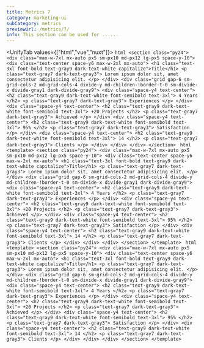 ```yaml
---
title: Metrics 7
category: marketing-ui
subCategory: metrics
previewUrl: /metrics/7/
info: This section can be used for ......
---
```


<UnifyTab values={["html","vue","nuxt"]}>
    <TabPanel value="html">
    ```html
    <section class="py24">
        <div class="max-w-7xl mx-auto px5 sm-px10 md-px12 lg-px5 space-y-10">
            <div class="text-center space-y6 max-w-2xl mx-auto">
                <h1 class="text-3xl font-bold text-gray9 dark-text-white capitalize">Title</h1>
                <p class="text-gray7 dark-text-gray3">
                    Lorem ipsum dolor sit, amet consectetur adipisicing elit.
                </p>
            </div>
            <div class="grid gap-6 sm-grid-cols-2 md-grid-cols-4 divide-y md-children-!border-t-0 sm-divide-x divide-gray1 dark-divide-gray9">
                <div class="space-y4 text-center">
                    <h2 class="text-gray9 dark-text-white font-semibold text-3xl">
                        4 Years
                    </h2>
                    <p class="text-gray7 dark-text-gray3">
                        Experiences
                    </p>
                </div>
                <div class="space-y4 text-center">
                    <h2 class="text-gray9 dark-text-white font-semibold text-3xl">
                        +20 Projects
                    </h2>
                    <p class="text-gray7 dark-text-gray3">
                        Achieved
                    </p>
                </div>
                <div class="space-y4 text-center">
                    <h2 class="text-gray9 dark-text-white font-semibold text-3xl">
                        95%
                    </h2>
                    <p class="text-gray7 dark-text-gray3">
                        Satisfaction
                    </p>
                </div>
                <div class="space-y4 text-center">
                    <h2 class="text-gray9 dark-text-white font-semibold text-3xl">
                        14
                    </h2>
                    <p class="text-gray7 dark-text-gray3">
                        Clients
                    </p>
                </div>
            </div>
        </div>
    </section>
    ```
    </TabPanel>
    <TabPanel value="vue">
    ```html
    <template>
        <section class="py24">
            <div class="max-w-7xl mx-auto px5 sm-px10 md-px12 lg-px5 space-y-10">
                <div class="text-center space-y6 max-w-2xl mx-auto">
                    <h1 class="text-3xl font-bold text-gray9 dark-text-white capitalize">Title</h1>
                    <p class="text-gray7 dark-text-gray3">
                        Lorem ipsum dolor sit, amet consectetur adipisicing elit.
                    </p>
                </div>
                <div class="grid gap-6 sm-grid-cols-2 md-grid-cols-4 divide-y md-children-!border-t-0 sm-divide-x divide-gray1 dark-divide-gray9">
                    <div class="space-y4 text-center">
                        <h2 class="text-gray9 dark-text-white font-semibold text-3xl">
                            4 Years
                        </h2>
                        <p class="text-gray7 dark-text-gray3">
                            Experiences
                        </p>
                    </div>
                    <div class="space-y4 text-center">
                        <h2 class="text-gray9 dark-text-white font-semibold text-3xl">
                            +20 Projects
                        </h2>
                        <p class="text-gray7 dark-text-gray3">
                            Achieved
                        </p>
                    </div>
                    <div class="space-y4 text-center">
                        <h2 class="text-gray9 dark-text-white font-semibold text-3xl">
                            95%
                        </h2>
                        <p class="text-gray7 dark-text-gray3">
                            Satisfaction
                        </p>
                    </div>
                    <div class="space-y4 text-center">
                        <h2 class="text-gray9 dark-text-white font-semibold text-3xl">
                            14
                        </h2>
                        <p class="text-gray7 dark-text-gray3">
                            Clients
                        </p>
                    </div>
                </div>
            </div>
        </section>
    </template>
    ```
    </TabPanel>
    <TabPanel value="nuxt">
    ```html
    <template>
        <section class="py24">
            <div class="max-w-7xl mx-auto px5 sm-px10 md-px12 lg-px5 space-y-10">
                <div class="text-center space-y6 max-w-2xl mx-auto">
                    <h1 class="text-3xl font-bold text-gray9 dark-text-white capitalize">Title</h1>
                    <p class="text-gray7 dark-text-gray3">
                        Lorem ipsum dolor sit, amet consectetur adipisicing elit.
                    </p>
                </div>
                <div class="grid gap-6 sm-grid-cols-2 md-grid-cols-4 divide-y md-children-!border-t-0 sm-divide-x divide-gray1 dark-divide-gray9">
                    <div class="space-y4 text-center">
                        <h2 class="text-gray9 dark-text-white font-semibold text-3xl">
                            4 Years
                        </h2>
                        <p class="text-gray7 dark-text-gray3">
                            Experiences
                        </p>
                    </div>
                    <div class="space-y4 text-center">
                        <h2 class="text-gray9 dark-text-white font-semibold text-3xl">
                            +20 Projects
                        </h2>
                        <p class="text-gray7 dark-text-gray3">
                            Achieved
                        </p>
                    </div>
                    <div class="space-y4 text-center">
                        <h2 class="text-gray9 dark-text-white font-semibold text-3xl">
                            95%
                        </h2>
                        <p class="text-gray7 dark-text-gray3">
                            Satisfaction
                        </p>
                    </div>
                    <div class="space-y4 text-center">
                        <h2 class="text-gray9 dark-text-white font-semibold text-3xl">
                            14
                        </h2>
                        <p class="text-gray7 dark-text-gray3">
                            Clients
                        </p>
                    </div>
                </div>
            </div>
        </section>
    </template>
    ```
    </TabPanel>
</UnifyTab>